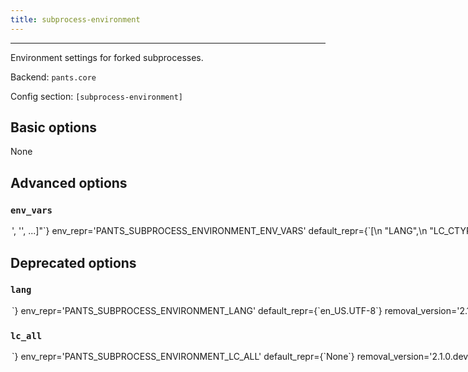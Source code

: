 ```yaml
---
title: subprocess-environment
---
```



---

Environment settings for forked subprocesses.

Backend: <span className="color--primary">`pants.core`</span>

Config section: <span className="color--primary">`[subprocess-environment]`</span>

<span className={styles.options}>

## Basic options
None

## Advanced options

### `env_vars`

<Option
  cli_repr={`--subprocess-environment-env-vars="['<str>', '<str>', ...]"`}
  env_repr='PANTS_SUBPROCESS_ENVIRONMENT_ENV_VARS'
  default_repr={`[\n  "LANG",\n  "LC_CTYPE",\n  "LC_ALL"\n]`}
>

Environment variables to set for process invocations. Entries are either strings in the form `ENV_VAR=value` to set an explicit value; or just `ENV_VAR` to copy the value from Pants&#x27;s own environment.

Each ENV_VAR must be one of `LANG`, `LC_CTYPE`, `LC_ALL`, `http_proxy`, `https_proxy`, `ftp_proxy`, `all_proxy`, `no_proxy`, `HTTP_PROXY`, `HTTPS_PROXY`, `FTP_PROXY`, `ALL_PROXY`, `NO_PROXY`, `REQUESTS_CA_BUNDLE`.

</Option>

## Deprecated options

### `lang`

<Option
  cli_repr={`--subprocess-environment-lang=<str>`}
  env_repr='PANTS_SUBPROCESS_ENVIRONMENT_LANG'
  default_repr={`en_US.UTF-8`}
  removal_version='2.1.0.dev0'
  removal_hint={'Use the env_vars option in this scope instead.'}
>

Override the `LANG` environment variable for any forked subprocesses.

</Option>

### `lc_all`

<Option
  cli_repr={`--subprocess-environment-lc-all=<str>`}
  env_repr='PANTS_SUBPROCESS_ENVIRONMENT_LC_ALL'
  default_repr={`None`}
  removal_version='2.1.0.dev0'
  removal_hint={'Use the env_vars option in this scope instead.'}
>

Override the `LC_ALL` environment variable for any forked subprocesses.

</Option>

</span>